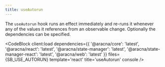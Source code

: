 ```yaml
---
title: useAutorun
---
```



The `useAutorun` hook runs an effect immediately and re-runs it whenever any of the values it references from an observable change.
Optionally the dependencies can be specified.

<CodeBlock
  client:load
  dependencies={{
    '@aracna/core': 'latest',
    '@aracna/react': 'latest',
    '@aracna/state-manager': 'latest',
    '@aracna/state-manager-react': 'latest',
    '@aracna/web': 'latest'
  }}
  files={SB_USE_AUTORUN}
  template='react'
  title='useAutorun'
  console
/>
